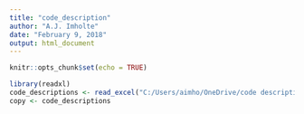 ```yaml
---
title: "code_description"
author: "A.J. Imholte"
date: "February 9, 2018"
output: html_document
---
```


```r
knitr::opts_chunk$set(echo = TRUE)
```

```r
library(readxl)
code_descriptions <- read_excel("C:/Users/aimho/OneDrive/code descriptions.xlsx")
copy <- code_descriptions
```

